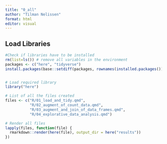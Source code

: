 ```yaml
---
title: "0_all"
author: "Tilman Nelissen"
format: html
editor: visual
---
```


## Load Libraries

```r
#Check if libraries have to be installed
rm(list=ls()) # remove all variables in the environment
packages <- c("here", "tidyverse")
install.packages(base::setdiff(packages, rownames(installed.packages()))) 


# Load required library
library("here")
```

```r
# List of all the files created
files <- c("R/01_load_and_tidy.qmd",
           "R/02_augment_of_count_data.qmd",
           "R/03_augment_and_join_of_data_frames.qmd",
           "R/04_explorative_data_analysis.qmd")

# Render all files
lapply(files, function(file) {
  rmarkdown::render(here(file), output_dir = here("results"))
})

```

